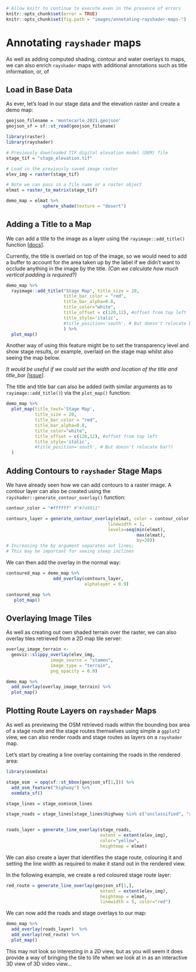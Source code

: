 ```r
# Allow knitr to continue to execute even in the presence of errors
knitr::opts_chunk$set(error = TRUE)
knitr::opts_chunk$set(fig.path = "images/annotating-rayshader-maps-")
```
# Annotating `rayshader` maps

As well as adding computed shading, contour and water overlays to maps, we can also enrich `rayshader` maps with additional annotations such as title information, or, of

## Load in Base Data 

As ever, let's load in our stage data and the elevation raster and create a demo map:

```r
geojson_filename = 'montecarlo_2021.geojson'
geojson_sf = sf::st_read(geojson_filename)

library(raster)
library(rayshader)

# Previously downloaded TIF digital elevation model (DEM) file
stage_tif = "stage_elevation.tif"

# Load in the previously saved image raster
elev_img = raster(stage_tif)

# Note we can pass in a file name or a raster object
elmat = raster_to_matrix(stage_tif)

demo_map = elmat %>%
              sphere_shade(texture = "desert")

```

## Adding a Title to a Map

We can add a title to the image as a layer using the `rayimage::add_title()` function [[docs](https://www.rayimage.dev/reference/add_title.html)].

Currently, the title is overlaid on top of the image, so we would need to add a buffer to account for the area taken up by the label if we didn't want to occlude anything in the image by the title. *(Can we calculate how much vertical padding is required?)*

```r
demo_map %>%
  rayimage::add_title("Stage Map", title_size = 20, 
                      title_bar_color = "red",
                      title_bar_alpha=0.8,
                      title_color="white",
                      title_offset = c(120,12), #offset from top left
                      title_style='italic',
                      #title_position='south', # But doesn't relocate bar?
                      ) %>%
  plot_map()
```

Another way of using this feature might be to set the transparency level and show stage results, or example, overlaid on the stage map whilst also seeing the map below.

*It would be useful if we could set the width and location of the title and title_bar [[issue](https://github.com/tylermorganwall/rayimage/issues/3)].*

The title and title bar can also be added (with similar arguments as to `rayimage::add_title()`) via the `plot_map()` function:

```r
demo_map %>%
  plot_map(title_text='Stage Map',
           title_size = 20,
           title_bar_color = "red",
           title_bar_alpha=0.8,
           title_color="white",
           title_offset = c(120,12), #offset from top left
           title_style='italic',
           #title_position='south', # But doesn't relocate bar?)
  )
```


## Adding Contours to `rayshader` Stage Maps

We have already seen how we can add contours to a raster image. A contour layer can also be created using the `rayshader::generate_contour_overlay()` function:

```r
contour_color = "#ffffff" #"#7d4911"

contours_layer = generate_contour_overlay(elmat, color = contour_color, 
                                       linewidth = 1, 
                                       levels=seq(min(elmat),
                                                  max(elmat),
                                                  by=20))
# Increasing the by argument separates out lines;
# This may be important for seeing steep inclines
```

We can then add the overlay in the normal way:

```r
contoured_map = demo_map %>% 
                  add_overlay(contours_layer,
                              alphalayer = 0.9)

contoured_map %>%  
   plot_map()
```


## Overlaying Image Tiles

As well as creating out own shaded terrain over the raster, we can also overlay tiles retrieved from a 2D map tile server:

```r
overlay_image_terrain <-
  geoviz::slippy_overlay(elev_img, 
                 image_source = "stamen",
                 image_type = "terrain",
                 png_opacity = 0.9)

demo_map %>% 
  add_overlay(overlay_image_terrain) %>%
  plot_map()
```


## Plotting Route Layers on `rayshader` Maps

As well as previewing the OSM retrieved roads within the bounding box area of a stage route and the stage routes themselves using simple a `ggplot2` view, we can also render roads and stage routes as layers on a `rayshader` map.

Let's start by creating a line overlay containing the roads in the rendered area:

```r
library(osmdata)

stage_osm  = opq(sf::st_bbox(geojson_sf[1,])) %>% 
  add_osm_feature("highway") %>% 
  osmdata_sf()

stage_lines = stage_osm$osm_lines

stage_roads = stage_lines[stage_lines$highway %in% c("unclassified", "secondary", "tertiary", "residential", "service"), ] 


roads_layer = generate_line_overlay(stage_roads,
                                    extent = extent(elev_img),
                                    color="yellow",
                                    heightmap = elmat)
```

We can also create a layer that identifies the stage route, colouring it and setting the line width as required to make it stand out in the rendered view.

In the following example, we create a red coloured stage route layer:

```r
red_route = generate_line_overlay(geojson_sf[1,],
                                    extent = extent(elev_img),
                                    heightmap = elmat,
                                    linewidth = 5, color="red")
```

We can now add the roads and stage overlays to our map:

```r
demo_map %>%
  add_overlay(roads_layer)  %>%
  add_overlay(red_route) %>%
  plot_map()
```

This may not look so interesting in a 2D view, but as you will seem it does provide a way of bringing the tile to life when we look at in as an interactive 3D view of 3D video view...
